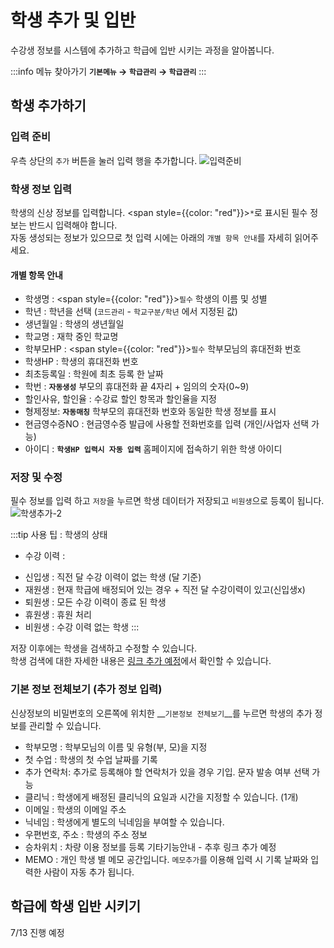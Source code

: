 # 학생 추가 및 입반
수강생 정보를 시스템에 추가하고 학급에 입반 시키는 과정을 알아봅니다.

:::info 메뉴 찾아가기
__`기본메뉴` → `학급관리` → `학급관리`__
:::

## 학생 추가하기
### 입력 준비
우측 상단의 `추가` 버튼을 눌러 입력 행을 추가합니다.
![입력준비](./img/03-학생추가/학생추가-1.png)

### 학생 정보 입력
학생의 신상 정보를 입력합니다. <span style={{color: "red"}}>`*`</span>로 표시된 필수 정보는 반드시 입력해야 합니다.<br/>
자동 생성되는 정보가 있으므로 첫 입력 시에는 아래의 `개별 항목 안내`를 자세히 읽어주세요.

#### 개별 항목 안내
- 학생명 : <span style={{color: "red"}}>`필수`</span> 학생의 이름 및 성별
- 학년 : 학년을 선택 (`코드관리` - `학교구분/학년` 에서 지정된 값)
- 생년월일 : 학생의 생년월일
- 학교명 : 재학 중인 학교명
- 학부모HP : <span style={{color: "red"}}>`필수`</span> 학부모님의 휴대전화 번호
- 학생HP : 학생의 휴대전화 번호
- 최초등록일 : 학원에 최초 등록 한 날짜
- 학번 : __`자동생성`__ 부모의 휴대전화 끝 4자리 + 임의의 숫자(0~9)
- 할인사유, 할인율 : 수강료 할인 항목과 할인율을 지정
- 형제정보: __`자동매칭`__ 학부모의 휴대전화 번호와 동일한 학생 정보를 표시
- 현금영수증NO : 현금영수증 발급에 사용할 전화번호를 입력 (개인/사업자 선택 가능)
- 아이디 : __`학생HP 입력시 자동 입력`__ 홈페이지에 접속하기 위한 학생 아이디

### 저장 및 수정
필수 정보를 입력 하고 `저장`을 누르면 학생 데이터가 저장되고 `비원생`으로 등록이 됩니다.
![학생추가-2](./img/03-학생추가/학생추가-2.png)

:::tip 사용 팁 : 학생의 상태
* 수강 이력 :
- 신입생 : 직전 달 수강 이력이 없는 학생 (달 기준)
- 재원생 : 현재 학급에 배정되어 있는 경우 + 직전 달 수강이력이 있고(신입생x)
- 퇴원생 : 모든 수강 이력이 종료 된 학생
- 휴원생 : 휴원 처리
- 비원생 : 수강 이력 없는 학생
:::

저장 이후에는 학생을 검색하고 수정할 수 있습니다. <br/>
학생 검색에 대한 자세한 내용은 [링크 추가 예정](#)에서 확인할 수 있습니다.

### 기본 정보 전체보기 (추가 정보 입력)
신상정보의 비밀번호의 오른쪽에 위치한 __`기본정보 전체보기`__를 누르면 학생의 추가 정보를 관리할 수 있습니다.
- 학부모명 : 학부모님의 이름 및 유형(부, 모)을 지정
- 첫 수업 : 학생의 첫 수업 날짜를 기록
- 추가 연락처: 추가로 등록해야 할 연락처가 있을 경우 기입. 문자 발송 여부 선택 가능
- 클리닉 : 학생에게 배정된 클리닉의 요일과 시간을 지정할 수 있습니다. (1개)
- 이메일 : 학생의 이메일 주소
- 닉네임 : 학생에게 별도의 닉네임을 부여할 수 있습니다.
- 우편번호, 주소 : 학생의 주소 정보
- 승차위치 : 차량 이용 정보를 등록 기타기능안내 - 추후 링크 추가 예정
- MEMO : 개인 학생 별 메모 공간입니다. `메모추가`를 이용해 입력 시 기록 날짜와 입력한 사람이 자동 추가 됩니다.

## 학급에 학생 입반 시키기
7/13 진행 예정

